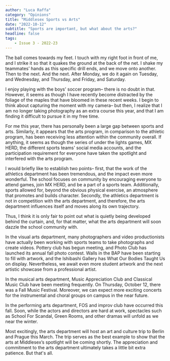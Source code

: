 ```yaml
---
author: "Luca Raffa"
category: "Opinions"
title: "Middlesex Sports vs Arts"
date: "2022-10-12"
subtitle: "Sports are important, but what about the arts?"
headline: false
tags:
    - Issue 3 - 2022-23
---
```


The ball comes towards my feet. I touch with my right foot in front of me, and I strike it so that it quakes the ground at the back of the net. I shake my teammates’ hands as this specific drill ends, and we move onto another. Then to the next. And the next. After Monday, we do it again on Tuesday, and Wednesday, and Thursday, and Friday, and Saturday.

I enjoy playing with the boys' soccer program– there is no doubt in that. However, it seems as though I have recently become distracted by the foliage of the maples that have bloomed in these recent weeks. I begin to think about capturing the moment with my camera– but then, I realize that I am no longer taking photography as an extra course this year, and that I am finding it difficult to pursue it in my free time.

For me this year, there has personally been a large gap between sports and arts. Similarly, it appears that the arts program, in comparison to the athletic program, has been receiving less attention within the community overall. If anything, it seems as though the series of under the lights games, MX HERD, the different sports teams' social media accounts, and the participation requirement for everyone have taken the spotlight and interfered with the arts program.

I would briefly like to establish two points– first, that the work of the athletics department has been tremendous, and the impact even more wonderful. The school focuses on community by encouraging everyone to attend games, join MX HERD, and be a part of a sports team. Additionally, sports allowed for, beyond the obvious physical exercise, an atmosphere that promotes and builds character. Secondly, the athletics department is not in competition with the arts department, and therefore, the arts department influences itself and moves along its own trajectory.

Thus, I think it is only fair to point out what is quietly being developed behind the curtain, and, for that matter, what the arts department will soon dazzle the school community with.

In the visual arts department, many photographers and video productionists have actually been working with sports teams to take photographs and create videos. Pottery club has begun meeting, and Photo Club has launched its annual fall photo contest. Walls in the BAP have been starting to fill with artwork, and the Ishibashi Gallery has What Our Bodies Taught Us on display. Nevertheless, we await even more student artwork and the next artistic showcase from a professional artist.

In the musical arts department, Music Appreciation Club and Classical Music Club have been meeting frequently. On Thursday, October 12, there was a Fall Music Festival. Moreover, we can expect more exciting concerts for the instrumental and choral groups on campus in the near future.

In the performing arts department, FOS and improv club have occurred this fall. Soon, while the actors and directors are hard at work, spectacles such as School For Scandal, Green Rooms, and other dramas will unfold as we near the winter.

Most excitingly, the arts department will host an art and culture trip to Berlin and Prague this March. The trip serves as the best example to show that the arts at Middlesex’s spotlight will be coming shortly. The appreciation and commitment to the arts department ultimately takes a little bit extra patience. But that's all.

